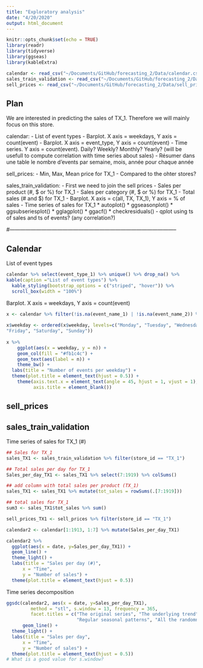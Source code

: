 ```yaml
---
title: "Exploratory analysis"
date: "4/20/2020"
output: html_document
---
```


```r
knitr::opts_chunk$set(echo = TRUE)
library(readr)
library(tidyverse)
library(ggseas)
library(kableExtra)
```


```r
calendar <- read_csv("~/Documents/GitHub/forecasting_2/Data/calendar.csv")
sales_train_validation <- read_csv("~/Documents/GitHub/forecasting_2/Data/sales_train_validation.csv")
sell_prices <- read_csv("~/Documents/GitHub/forecasting_2/Data/sell_prices.csv")
```

## Plan
We are interested in predicting the sales of TX_1. Therefore we will mainly focus on this store.

calendar:
- List of event types
- Barplot. X axis = weekdays, Y axis = count(event)
- Barplot. X axis = event_type, Y axis = count(event)
- Time series. Y axis = count(event). Daily? Weekly? Monthly? Yearly? (will be usefull to compute correlation with time series about sales)
- Résumer dans une table le nombre d'events par semaine, mois, année pour chaque année

sell_prices:
- Min, Max, Mean price for TX_1
- Compared to the ohter stores?

sales_train_validation:
- First we need to join the sell prices
- Sales per product (#, $ or %) for TX_1
- Sales per category (#, $ or %) for TX_1
- Total sales (# and $) for TX_1
- Barplot. X axis = c(all, TX, TX_1), Y axis = % of sales
- Time series of sales for TX_1
* autoplot()
* ggseasonplot()
* ggsubseriesplot()
* gglagplot()
* ggacf()
* checkresiduals()
- qplot using ts of sales and ts of events? (any correlation?)

#-----------------------------------------------------------------------------------------------

## Calendar

List of event types
```r
calendar %>% select(event_type_1) %>% unique() %>% drop_na() %>%
kable(caption ="List of event types") %>% 
  kable_styling(bootstrap_options = c("striped", "hover")) %>%
  scroll_box(width = "100%") 
```

Barplot. X axis = weekdays, Y axis = count(event)
```r
x <- calendar %>% filter(!is.na(event_name_1) | !is.na(event_name_2)) %>% group_by(weekday) %>% count()
  
x$weekday <- ordered(x$weekday, levels=c("Monday", "Tuesday", "Wednesday", "Thursday", 
"Friday", "Saturday", "Sunday"))
  
x %>%  
    ggplot(aes(x = weekday, y = n)) +
    geom_col(fill = "#fb1c4c") +
    geom_text(aes(label = n)) +
    theme_bw() +
  labs(title = "Number of events per weekday") +
  theme(plot.title = element_text(hjust = 0.5)) +
    theme(axis.text.x = element_text(angle = 45, hjust = 1, vjust = 1),
          axis.title = element_blank())
```

## sell_prices





## sales_train_validation

Time series of sales for TX_1 (#)
```r
## Sales for TX_1
sales_TX1 <- sales_train_validation %>% filter(store_id == "TX_1")

## Total sales per day for TX_1
Sales_per_day_TX1 <- sales_TX1 %>% select(7:1919) %>% colSums()

## add column with total sales per product (TX_1)
sales_TX1 <- sales_TX1 %>% mutate(tot_sales = rowSums(.[7:1919])) 

## total sales for TX_1
sum3 <- sales_TX1$tot_sales %>% sum()

sell_prices_TX1 <- sell_prices %>% filter(store_id == "TX_1")

calendar2 <- calendar[1:1913, 1:7] %>% mutate(Sales_per_day_TX1)

calendar2 %>% 
  ggplot(aes(x = date, y=Sales_per_day_TX1)) +
  geom_line() +
  theme_light() +
  labs(title = "Sales per day (#)",
      x = "Time",
      y = "Number of sales") +
  theme(plot.title = element_text(hjust = 0.5))
```


Time series decomposition
```r
ggsdc(calendar2, aes(x = date, y=Sales_per_day_TX1),
         method = "stl", s.window = 13, frequency = 365,
         facet.titles = c("The original series", "The underlying trend", 
                          "Regular seasonal patterns", "All the randomness left")) +
      geom_line() +
  theme_light() +
  labs(title = "Sales per day",
      x = "Time",
      y = "Number of sales") +
  theme(plot.title = element_text(hjust = 0.5))
# What is a good value for s.window?
```
